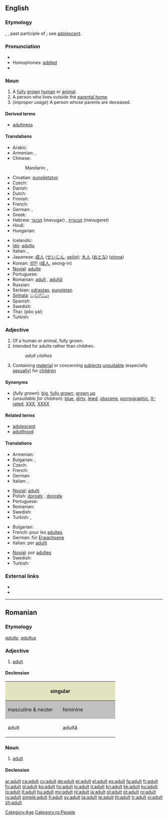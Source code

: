 ==English==

===Etymology===
{{etyl|fr}} {{term|adulte|lang=fr}}, {{etyl|la}} {{term|adultus||grown up}}, past participle of {{term|adolescere||to grow up}}; see [[adolescent]].

===Pronunciation===
* {{IPA|/ˈædl̩t/|/əˈdʌlt/}}
* Homophones: [[addled]]
* {{audio|en-us-adult.ogg|Audio (US)}}

===Noun===
{{en-noun}}

# A [[fully]] [[grown]] [[human]] or [[animal]].
# A person who lives outside the [[parental home]].
# (''improper usage'') A person whose parents are deceased.

====Derived terms====
* [[adultness]]

====Translations====
{{trans-top|fully grown human}}
* Arabic: {{t-|ar|بالغ|m|tr=baaligh}}
* Armenian: {{t-|hy|մեծահասակ|tr=meçahasak}}, {{t|hy|չափահաս|tr=čapahas}}
* Chinese:
*: Mandarin: {{t-|cmn|成人|tr=chéngrén|sc=Hani}},  {{t-|cmn|大人|tr=dàrén|sc=Hani}}
* Croatian: [[punoljetstvo]]
* Czech: {{t+|cs|dospělý|m}}
* Danish: {{t+|da|voksen}}
* Dutch: {{t+|nl|volwassene}}
* Finnish: {{t+|fi|aikuinen}}
* French: {{t+|fr|adulte|m|f}}
* German: {{t+|de|Erwachsener|m}}, {{t+|de|Erwachsene|f}}
* Greek: {{t+|el|ενήλικας}}
* Hebrew: [[מבוגר]] (mevugar) {{m}}, [[מבוגרת]] (mevugeret) {{f}}
* Hindi: {{t-|hi|वयस्क|m|tr=vayask|xs=Hindi}}
* Hungarian: {{t+|hu|felnőtt}}
{{trans-mid}}
* Icelandic: {{t+|is|fullorðinn|m}}
* [[Ido]]: [[adulto]]
* Italian: {{t+|it|adulto|m}}, {{t-|it|adulta|f}}
* Japanese: [[成人]] ([[せいじん]], [[seijin]]); [[大人]] ([[おとな]]) ([[otona]])
* Korean: [[성인]] ([[成人]], seong-in)
* [[Novial]]: [[adulte]]
* Portuguese: {{t+|pt|adulto}}
* Romanian: [[adult#Romanian|adult]] {{m}}, [[adultă]] {{f}}
* Russian: {{t+|ru|взрослый|tr=vzróslyj}}
* Serbian: [[odrastao]], [[punoletan]]
* [[Sinhala]]: [[වැඩිහිටියා]]
* Spanish: {{t|es|mtu mzima}}
* Swedish: {{t+|sv|vuxen}}
* Thai: {{Thai|[[ผู้ใหญ่]]}} (pôo yài)
* Turkish: {{t+|tr|yetişkin}}
{{trans-bottom}}

===Adjective===
{{en-adj}}

# Of a human or animal, fully grown.
# Intended for adults rather than children.
#: ''adult clothes''
# Containing [[material]] or concerning [[subject]]s [[unsuitable]] (especially [[sexually]]) for [[children]]

====Synonyms====
* (''fully grown''): [[big]], [[fully grown]], [[grown up]]
* (''unsuitable for children''): [[blue]], [[dirty]], [[lewd]], [[obscene]], [[pornographic]], [[X-rated]], [[XXX]], [[XXXX]]

====Related terms====
* [[adolescent]]
* [[adulthood]]

====Translations====
{{trans-top|fully grown}}
* Armenian: {{t-|hy|հասուն|tr=hasun}}
* Bulgarian: {{t|bg|възрастен}},  {{t|bg|пълнолетен}}
* Czech: {{t+|cs|dospělý}}
* French: {{t+|fr|adulte|m|f}}
* German: {{t+|de|erwachsen}}
* Italian: {{t+|it|adulto|m}}, {{t-|it|adulta|f}}
{{trans-mid}}
* [[Novial]]: [[adulti]]
* Polish: [[dorosły]] {{m}}, [[dorosła]] {{f}}
* Portuguese: {{t+|pt|adulto}}
* Romanian: {{t+|ro|adult}}
* Swedish: {{t+|sv|vuxen}}
* Turkish: {{t+|tr|yetişkin}},  {{t|tr|ergin}}
{{trans-bottom}}

{{trans-top|intended for adults}}
* Bulgarian: {{t|bg|за възрастни}}
* French: pour les [[adulte]]s
* German: für [[Erwachsene]]
* Italian: per [[adulto|adulti]]
{{trans-mid}}
* [[Novial]]: por [[adultes]]
* Swedish: {{t|sv|vuxen-}}
* Turkish: {{t+|tr|yetişkin}}
{{trans-bottom}}

{{trans-see|pornographic}}

===External links===
* {{R:Webster 1913}}
* {{R:Century 1911}}

[[Category:Age]]

----

==Romanian==

===Etymology===
{{etyl|fr|ro}} ''[[adulte]]'', {{etyl|la|ro}} ''[[adultus]]''

===Adjective===
{{ro-adj|4}}

# [[adult#Adjective|adult]]

====Declension====
<center>
{| style="background:#F0F0F0"

|-
! colspan="2" style="background:#e2e4c0" | singular
! colspan="2" style="background:#e2e4c0" | plural

|-
! style="width:10em;background:#C0C0C0" | masculine & neuter
! style="width:10em;background:#C0C0C0" | feminine
! style="width:10em;background:#C0C0C0" | masculine
! style="width:10em;background:#C0C0C0" | feminine & neuter

|-
| adult
| adultă
| adulţi
| adulte
|}
</center>

===Noun===
{{ro-noun|m|adulţi|f=adultă}}

# [[adult#Noun|adult]]

====Declension====
{{ro-noun-m|def=adultul|pl=adulţi}}

[[Category:ro:People]]

[[ar:adult]]
[[ca:adult]]
[[cy:adult]]
[[de:adult]]
[[et:adult]]
[[el:adult]]
[[es:adult]]
[[fa:adult]]
[[fr:adult]]
[[fy:adult]]
[[gl:adult]]
[[ko:adult]]
[[hy:adult]]
[[io:adult]]
[[it:adult]]
[[kn:adult]]
[[kk:adult]]
[[ku:adult]]
[[lo:adult]]
[[lt:adult]]
[[hu:adult]]
[[my:adult]]
[[nl:adult]]
[[ja:adult]]
[[pl:adult]]
[[pt:adult]]
[[ro:adult]]
[[ru:adult]]
[[simple:adult]]
[[fi:adult]]
[[sv:adult]]
[[ta:adult]]
[[te:adult]]
[[th:adult]]
[[tr:adult]]
[[vi:adult]]
[[zh:adult]]